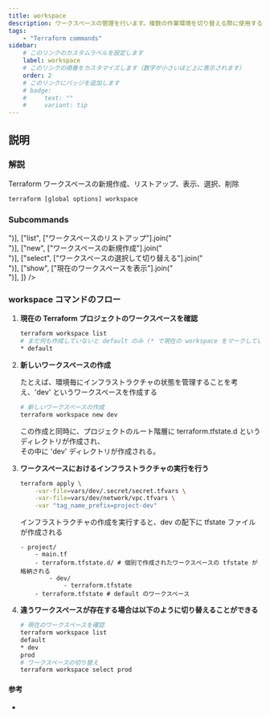 ```yaml
---
title: workspace
description: ワークスペースの管理を行います。複数の作業環境を切り替える際に使用する。
tags:
    - "Terraform commands"
sidebar:
    # このリンクのカスタムラベルを設定します
    label: workspace
    # このリンクの順番をカスタマイズします（数字が小さいほど上に表示されます）
    order: 2
    # このリンクにバッジを追加します
    # badge:
    #     text: ""
    #     variant: tip
---
```



## 説明

### 解説

Terraform ワークスペースの新規作成、リストアップ、表示、選択、削除

```bash
terraform [global options] workspace
```

### Subcommands

<Table
    caption=""
    columns={["Option", "説明"]}
    data={[
        ["delete", ["ワークスペースの削除"].join("<br/>")],
        ["list", ["ワークスペースのリストアップ"].join("<br/>")],
        ["new", ["ワークスペースの新規作成"].join("<br/>")],
        ["select", ["ワークスペースの選択して切り替える"].join("<br/>")],
        ["show", ["現在のワークスペースを表示"].join("<br/>")],
    ]}
/>

### workspace コマンドのフロー

<Steps>

1.  **現在の Terraform プロジェクトのワークスペースを確認**

    ```bash frame=none
    terraform workspace list
    # まだ何も作成していないと default のみ (* で現在の workspace をマークしている)
    * default
    ```

1.  **新しいワークスペースの作成**

    たとえば、環境毎にインフラストラクチャの状態を管理することを考え、'dev' というワークスペースを作成する

    ```bash frame="none"
    # 新しいワークスペースの作成
    terraform workspace new dev
    ```

    この作成と同時に、プロジェクトのルート階層に terraform.tfstate.d というディレクトリが作成され、  
    その中に 'dev' ディレクトリが作成される。

1.  **ワークスペースにおけるインフラストラクチャの実行を行う**

    ```bash frame="none"
    terraform apply \
        -var-file=vars/dev/.secret/secret.tfvars \
        -var-file=vars/dev/network/vpc.tfvars \
        -var "tag_name_prefix=project-dev"
    ```

    インフラストラクチャの作成を実行すると、dev の配下に tfstate ファイルが作成される

    <FileTree>

        - project/
            - main.tf
            - terraform.tfstate.d/ # 個別で作成されたワークスペースの tfstate が格納される
                - dev/
                    - terraform.tfstate
            - terraform.tfstate # default のワークスペース

    </FileTree>

1.  **違うワークスペースが存在する場合は以下のように切り替えることができる**

    ```bash frame="none"
    # 現在のワークスペースを確認
    terraform workspace list
    default
    * dev
    prod
    # ワークスペースの切り替え
    terraform workspace select prod
    ```

</Steps>

#### 参考

-   <LinkPreview
        url="https://envader.plus/article/221#Terraform%E3%81%AB%E3%81%8A%E3%81%91%E3%82%8Bworkspace%E3%81%A8%E3%81%AF%EF%BC%9F"
        type="inline"
    />
